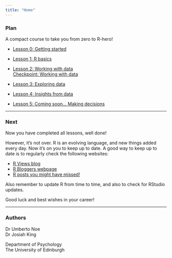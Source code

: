```yaml
---
title: "Home"
---
```



### Plan

A compact course to take you from zero to R-hero!

- [Lesson 0: Getting started](00-intro.html)

- [Lesson 1: R basics](01-basics.html)

- [Lesson 2: Working with data](02-data.html)  
[Checkpoint: Working with data](cpt-data.html)

- [Lesson 3: Exploring data](03-exploring-data.html)

- [Lesson 4: Insights from data](04-insights-from-data.html)

- [Lesson 5: Coming soon... Making decisions]()


---


### Next

Now you have completed all lessons, well done! 

However, it's not over. R is an evolving language, and new things added every day. Now it's on you to keep up to date.
A good way to keep up to date is to regularly check the following websites:

- [R Views blog](https://rviews.rstudio.com/) 
- [R Bloggers webpage](https://www.r-bloggers.com/)
- [R posts you might have missed!](https://twitter.com/icymi_r)

Also remember to update R from time to time, and also to check for RStudio updates.

Good luck and best wishes in your career!

---

### Authors

Dr Umberto Noe\
Dr Josiah King

Department of Psychology\
The University of Edinburgh
